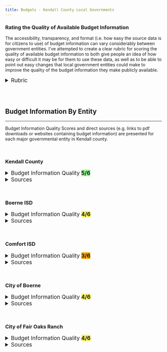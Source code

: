 ```yaml
---
title: Budgets - Kendall County Local Governments
---
```


<script src="lib/core-js-2.5.3/shim.min.js"></script>
<script src="lib/react-18.2.0/react.min.js"></script>
<script src="lib/react-18.2.0/react-dom.min.js"></script>
<script src="lib/reactwidget-1.0.0/react-tools.js"></script>
<script src="lib/htmlwidgets-1.6.4/htmlwidgets.js"></script>
<link href="lib/reactable-0.4.4/reactable.css" rel="stylesheet"/>
<script src="lib/reactable-binding-0.4.4/reactable.js"></script>


### Rating the Quality of Available Budget Information

The accessibility, transparency, and format (i.e. how easy the source data is for citizens to use) of budget information can vary considerably between government entities.  I've attempted to create a clear rubric for scoring the quality of available budget information to both give people an idea of how easy or difficult it may be for them to use these data, as well as to be able to point out easy changes that local government entities could make to improve the quality of the budget information they make publicly available.

<details>
<summary style="font-size: 1.25em;">Rubric</summary>

Each publicly available budget is scored from 0 to 2 on its Accessibility, Transparency, and Format.  The minimum possible score is 0, indicating the lowest quality budget information. The maximum possible score is 6, indicating the highest quality budget information. 

<div style="width:700px; margin:0 auto;">

#### Accessibility

<table style="text-align: center; background-color: #EEE;"><thead>
  <tr>
    <th width="100px">Score</th>
    <th width="500px">Description</th>
  </tr></thead>
<tbody>
  <tr>
    <td>0</td>
    <td>Not Available online</td>
  </tr>
  <tr>
    <td>1</td>
    <td>Available online</td>
  </tr>
  <tr>
    <td>2</td>
    <td>Easily found via search engines</td>
  </tr>
</tbody>
</table>

<br/>


#### Transparency

<table style="text-align: center; background-color: #EEE;"><thead>
  <tr>
    <th width="100px">Score</th>
    <th width="500px">Description</th>
  </tr></thead>
<tbody>
  <tr>
    <td>0</td>
    <td>Documents only overall revenue and expenses</td>
  </tr>
  <tr>
    <td>1</td>
    <td>Includes budgetary detail at the function/department level</td>
  </tr>
  <tr>
    <td>2</td>
    <td>Includes budgetary detail within functions/departments</td>
  </tr>
</tbody>
</table>

<br/>

#### Format

<table style="text-align: center; background-color: #EEE;"><thead>
  <tr>
    <th width="100px">Score</th>
    <th width="500px">Description</th>
  </tr></thead>
<tbody>
  <tr>
    <td>0</td>
    <td>Available as image-only PDFs (can't search text) or as webpage objects</td>
  </tr>
  <tr>
    <td>1</td>
    <td>Available as text searchable PDFs (OCR or True PDF)</td>
  </tr>
  <tr>
    <td>2</td>
    <td>Available as tabular data (json, .csv, .xlsx, etc.)</td>
  </tr>
</tbody>
</table>

</div>

</details>

<br/>
<br/>


## Budget Information By Entity

<hr>

Budget Information Quality Scores and direct sources (e.g. links to pdf downloads or websites containing budget information) are presented for each major governmental entity in Kendall county.

<br/>

### Kendall County


<details>
<summary style="font-size: 1.25em;">Budget Information Quality <span style="background-color: #98FB98;"> **5/6** </span></summary>

- **2/2** - Accessibility
	- *Direct link to budgets returned as second result for Google search term "Kendall County Texas budget"*
- **2/2** - Transparency
	- *Very detailed and comprehensive information by department*
- **1/2** - Format
	- *Well formatted text-searchable pdf*

</details>
<details>
<summary style="font-size: 1.25em;">Sources</summary>

<div style="font-size: 1.25em;">

- Budgets: [Website](https://www.co.kendall.tx.us/167/Budgets)
- FY 2025 Budget: [PDF](https://www.co.kendall.tx.us/DocumentCenter/View/2236/Adopted-Budget-FY25?bidId=)
- Annual Financial Reports: [Website](https://www.co.kendall.tx.us/Archive.aspx?AMID=38) 
- FY 2023 Annual Financial Report: [PDF](https://www.co.kendall.tx.us/ArchiveCenter/ViewFile/Item/889)

</div>
</details>

<br/>


### Boerne ISD



<details>
<summary style="font-size: 1.25em;">Budget Information Quality <span style="background-color: #FEF569;"> **4/6** </span></summary>

- **2/2** - Accessibility
	- *Direct link to budgets returned as top result for Google search term "Boerne ISD budget"*
- **1/2** - Transparency
	- *Includes revenue and expenses by fund and function*
- **1/2** - Format
	- *Well formatted text-searchable pdf*

</details>
<details>
<summary style="font-size: 1.25em;">Sources</summary>

<div style="font-size: 1.25em;">

- Budgets: [Website](https://www.boerneisd.net/Page/9305)
- 2024-2025 Adopted Budget: [PDF](https://www.boerneisd.net/site/handlers/filedownload.ashx?moduleinstanceid=14684&dataid=46721&FileName=Adopted%20Budget%202024%20-%202025%20v2.pdf)
- Annual Financial Reports: [Website](https://www.boerneisd.net/Page/9309)
- FY 2023 Annual Financial Report: [PDF](https://www.boerneisd.net/site/handlers/filedownload.ashx?moduleinstanceid=14708&dataid=45410&FileName=ACFR-2023%2011-09-23%20draft.pdf)

</div>

</details>
<br/>


### Comfort ISD


<details>
<summary style="font-size: 1.25em;">Budget Information Quality <span style="background-color: #FFA500;"> **3/6** </span></summary>

- **2/2** - Accessibility
	- *Direct link to budgets returned as second result for Google search term "Comfort ISD budget"*
- **0/2** - Transparency
	- *Current adopted budget not available. Available budgets contain minimal detail: 3/4 of a single page long, refers to various funds by code rather than name (e.g. '199' versus 'General Fund'), no revenue detail. Missing 2022 Annual Financial Report.*
- **1/2** - Format
	- *text-searchable pdf*
	- *html table in webpage*

</details>
<details>
<summary style="font-size: 1.25em;">Sources</summary>

<div style="font-size: 1.25em;">

- Budgets: [Website](https://www.comfort.txed.net/33306_3)
- 2023-2024 Adopted Budget: [PDF](https://files.smartsites.parentsquare.com/4592/2023-2024_adopted_budget.pdf)
- Annual Financial Reports: [Website](https://www.comfort.txed.net/33305_3)
- FY 2023 Annual Financial Report: [Website](https://www.comfort.txed.net/11395_4)

</div>

</details>
<br/>

### City of Boerne


<details>
<summary style="font-size: 1.25em;">Budget Information Quality <span style="background-color: #FEF569;"> **4/6** </span></summary>

- **2/2** - Accessibility
	- *Direct link to budgets returned as top result for Google search term "City of Boerne budget"*
- **2/2** - Transparency
	- *Detailed information by department available through web application*
- **0/2** - Format
	- *No available direct download. Web application is intuitive and well-designed, but is intended for web-based viewing only. Not intuitively, the web application includes a 'print' button that brings up a menu to select areas of the budget you would like to download, then asks for an email address to send you a link. I submitted a request for a link using this method, but never received a link so I could download the report.*

</details>
<details>
<summary style="font-size: 1.25em;">Sources</summary>

<div style="font-size: 1.25em;">

- Budgets: [Website](https://www.ci.boerne.tx.us/304/City-Budget)
- 2024-2025 Budget: [Web Application](https://city-boerne-tx-budget-book.cleargov.com/17188/introduction/transmittal-letter)
- Annual Financial Reports: [Website](https://www.ci.boerne.tx.us/305/Comprehensive-Annual-Financial-Report) 
- FY 2023 Annual Financial Report: [PDF](https://www.ci.boerne.tx.us/DocumentCenter/View/23880/City-of-Boerne-Texas-ACFR-YE-9-30-23)

</div>
</details>
<br/>

### City of Fair Oaks Ranch

<details>
<summary style="font-size: 1.25em;">Budget Information Quality <span style="background-color: #FEF569;"> **4/6** </span></summary>

- **2/2** - Accessibility
	- *Direct link to budgets returned as top result for Google search term "City of Fair Oaks Ranch budget"*
- **2/2** - Transparency
	- *Detailed information by department available through web application*
- **1/2** - Format
	- *Well formatted text-searchable pdf* 
  - *Same well-designed web application as City of Boerne*

</details>
<details>
<summary style="font-size: 1.25em;">Sources</summary>

<div style="font-size: 1.25em;">

- Budgets: [Website](https://www.fairoaksranchtx.org/142/Budget)
- 2024-2025 Budget: [Web Application](https://city-fair-oaks-ranch-tx-budget-book.cleargov.com/15343/introduction/title-page)
- 2024-2025 Budget: [PDF](https://www.fairoaksranchtx.org/DocumentCenter/View/5915/Adopted-FY-2024-25-Budget?bidId=)
- Annual Financial Reports: [Website](https://www.fairoaksranchtx.org/513/Financial-Transparency) 
- FY 2023 Annual Financial Report: [PDF](https://fairoaksranchtx.org/DocumentCenter/View/5347/City-of-Fair-Oaks-Ranch-ACFR-YE-9-30-23?bidId=)

</div>
</details>



